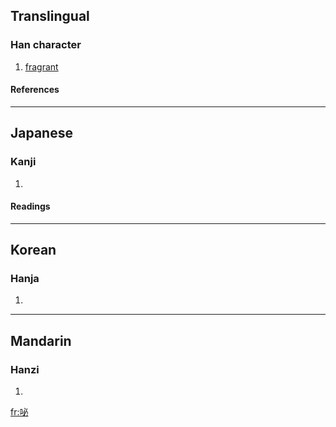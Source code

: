 ==Translingual==
===Han character===
{{Han char|rn=30|rad=口|as=05|sn=8|four=6300<sub>0</sub>|canj=口心竹 (RPH)}}
# [[fragrant]]
====References====
{{Han ref|kx=0184.120|dkj=03485|dj=0403.110|hdz=10608.130|uh=5487|ud=21639|bh=CBDB|bd=52187}}
----
==Japanese==
===Kanji===
{{ja-kanji|grade=|rs=口05}}
# {{defn|Japanese}} 
====Readings====
{{ja-readings|on=[[へつ]] (hetsu), [[べち]] (bechi), [[ひつ]] (hitsu), [[ひち]] (hichi), [[ひ]] (hi), [[び]] (bi)|kun=}}
----
==Korean==
===Hanja===
{{ko-hanja|hangeul=필|rv=pil|mr=p'il}}
# {{defn|Korean}}
----
==Mandarin==
===Hanzi===
{{cmn-hanzi|pin=[[bì]] ([[bi4]])|wg=pi<sup>4</sup>}}
# {{defn|Mandarin}}

[[fr:咇]]